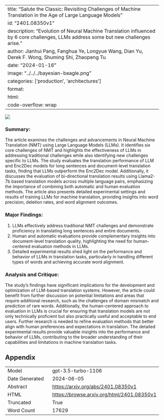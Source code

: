 
---
title: "Salute the Classic: Revisiting Challenges of Machine Translation in the Age of Large Language Models"
id: "2401.08350v1"
description: "Evolution of Neural Machine Translation influenced by 6 core challenges, LLMs address some but new challenges arise."
author: Jianhui Pang, Fanghua Ye, Longyue Wang, Dian Yu, Derek F. Wong, Shuming Shi, Zhaopeng Tu
date: "2024-01-16"
image: "../../../bayesian-beagle.png"
categories: ['production', 'architectures']
format:
  html:
    code-overflow: wrap
---

![](../../../bayesian-beagle.png)

### Summary:

The article examines the challenges and advancements in Neural Machine Translation (NMT) using Large Language Models (LLMs). It identifies six core challenges of NMT and highlights the effectiveness of LLMs in addressing traditional challenges while also identifying new challenges specific to LLMs. The study evaluates the translation performance of LLM and Enc2Dec models for long sentences and document-level translation tasks, finding that LLMs outperform the Enc2Dec model. Additionally, it discusses the evaluation of bi-directional translation results using Llama2-7b based translation models across multiple language pairs, emphasizing the importance of combining both automatic and human evaluation methods. The article also presents detailed experimental settings and results of training LLMs for machine translation, providing insights into word precision, deletion rates, and word alignment outcomes.

### Major Findings:
1. LLMs effectively address traditional NMT challenges and demonstrate proficiency in translating long sentences and entire documents.
2. Human and automatic evaluations provide complementary insights into document-level translation quality, highlighting the need for human-centered evaluation methods in LLMs.
3. Detailed experimental results shed light on the performance and behavior of LLMs in translation tasks, particularly in handling different types of words and achieving accurate word alignment.

### Analysis and Critique:
The study's findings have significant implications for the development and optimization of LLM-based translation systems. However, the article could benefit from further discussion on potential limitations and areas that require additional research, such as the challenges of domain mismatch and prediction of rare words. Additionally, the human-centered approach to evaluation in LLMs is crucial for ensuring that translation models are not only technically proficient but also practically useful and acceptable to end users. Further research is needed to refine evaluation methods that better align with human preferences and expectations in translation. The detailed experimental results provide valuable insights into the performance and behavior of LLMs, contributing to the broader understanding of their capabilities and limitations in machine translation tasks.

## Appendix

|          |          |
|----------|----------|
| Model     | gpt-3.5-turbo-1106       |
| Date Generated     | 2024-06-05       |
| Abstract | [https://arxiv.org/abs/2401.08350v1](https://arxiv.org/abs/2401.08350v1)        |
| HTML     | [https://browse.arxiv.org/html/2401.08350v1](https://browse.arxiv.org/html/2401.08350v1)       |
| Truncated       | True       |
| Word Count       | 17629       |
